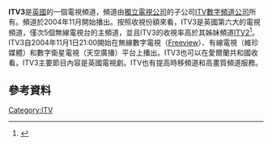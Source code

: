 {{Infobox TV channel
| name              = ITV3
| logofile          = ITV3_logo.png
| logosize          = 200px
| logoalt           =
| launch            = 2004年11月1日
| share             = 1.79%<br>0.17% (+1)
| share as of       = {{Start date|df=yes|2015|10}}
| share source      = [http://www.barb.co.uk/whats-new/monthly-viewing-summary?_s=4 BARB]
| slogan            = ''The Keeper of ITV's Treasured and Timeless Drama''
| owner             = [[ITV_Digital_Channels_Ltd|ITV Digital Channels Ltd]]<br>（[[獨立電視公司|獨立電視公司]]）
| picture format    = [[16:9|16:9]] [[576i|576i]]（[[Standard-definition_television|SDTV]]）<br>[[1080i|1080i]]（[[High-definition_television|HDTV]]）
| country           = 英國
| sister names      = [[獨立電視台_(頻道)|ITV]]<br>[[ITV2|ITV2]]<br>[[ITV4|ITV4]]<br>[[ITVBe|ITVBe]]<br>[[ITV_Encore|ITV Encore]]<br>[[CITV|CITV]]<br>[[JML_Direct_TV#JML_Store|The Store]]
| replaced names    = [[Plus_(TV_channel)|Plus]]
| timeshift names   = ITV3 +1
| web               = {{URL|www.itv.com/hub/itv3}}
| terr serv 1       = [[Freeview|Freeview]]
| terr chan 1       = Channel 10<br>Channel 34 (+1)
| sat serv 1        = [[Freesat|Freesat]]
| sat chan 1        = Channel 115<br>Channel 116 (+1)
| sat serv 2        = [[Sky_(United_Kingdom)|Sky]]<br><small>（只限英國）</small>
| sat chan 2        = Channel 119 (SD/HD)<br>Channel 219 (+1)<br>Channel ? (SD)
| sat serv 3        = [[Astra_2E|Astra 2E]]
| sat chan 3        = 10906 V 22000 5/6
| cable serv 1      = [[Virgin_Media|Virgin Media]] <small>（英國）</small>
| cable chan 1      = Channel 117<br>Channel 174 (+1)<br>Channel 177 (HD)
| cable serv 2      = [[Virgin_Media_Ireland|Virgin Media Ireland]]
| cable chan 2      = Channel 131
| cable serv 3      = [[Naxoo|Naxoo]]<br><small>（瑞士）</small>
| cable chan 3      = Channel 219
| cable serv 4      = [[UPC_Cablecom|UPC Cablecom]]<br><small>（瑞士）</small>
| cable chan 4      = Channel 161/177
| cable serv 5      = [[WightFibre|WightFibre]]
| cable chan 5      = Channel 7
| adsl serv 1       = [[Swisscom|Swisscom]]TV<br><small>（瑞士）</small>
| adsl chan 1       = Channel arbitrary
| online serv 1     = [[ITV_Hub|ITV Hub]]
| online chan 1     = [http://www.itv.com/hub/itv3 Watch live] <small>（只限英國）</small>
| online serv 2     = [[FilmOn|FilmOn]]
| online chan 2     = [http://www.filmon.com/tv/itv3 Watch live]<br>[http://www.filmon.com/tv/itv3-plus-1 Watch live] (+1)
| online serv 3     = Virgin TV Anywhere
| online chan 3     = [http://anywhere.virginmedia.com/channels/live/itv3/ Watch live] <small>（只限英國）</small>
| online serv 4     = Horizon Go
| online chan 4     = [https://web.archive.org/web/20140117025152/https://www.horizon.tv/en_ie/live-channels/live-channel.html/28864551045/ITV3.html Watch live] <small>（只限愛爾蘭）</small>
| online serv 5     = [[Sky_Go|Sky Go]]
| online chan 5     = [https://web.archive.org/web/20140528023020/http://go.sky.com/vod/page/default/home.do Watch live]<br>（只限英國和愛爾蘭）
}}
'''ITV3'''是[[英國|英國]]的一個電視頻道，頻道由[[獨立電視公司|獨立電視公司]]的子公司[[ITV數字頻道公司|ITV數字頻道公司]]所有。頻道於2004年11月開始播出。按照收視份額來看，ITV3是英國第六大的電視頻道，僅次5個無線電視台的主頻道，並且ITV3的收視率高於其姊妹頻道[[ITV2|ITV2]]<ref>{{cite web|url=http://www.barb.co.uk/viewing/monthly-total-viewing-summary?_s=4|title=Monthly Total Viewing Summary|publisher=BARB|date=9 August 2012|accessdate=2014-08-07|archive-date=2012-12-17|archive-url=https://web.archive.org/web/20121217063117/http://www.barb.co.uk/viewing/monthly-total-viewing-summary?_s=4|dead-url=no}}</ref>。ITV3自2004年11月1日21:00開始在無線數字電視（[[Freeview|Freeview]]）、有線電視（維珍媒體）和數字衛星電視（天空廣播）平台上播出。ITV3也可以在愛爾蘭共和國收看。ITV3主要節目內容是英國電視劇。ITV也有提高時移頻道和高畫質頻道服務。

== 參考資料 ==
{{Reflist}}
{{ITV}}
[[Category:ITV|Category:ITV]]